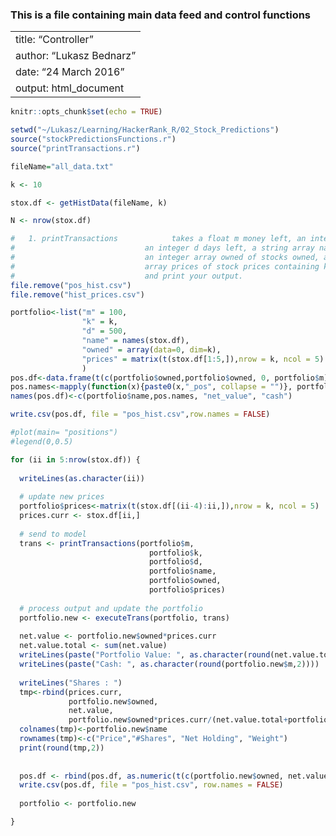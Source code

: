 ### This is a file containing main data feed and control functions

---
title: "Controller"
author: "Lukasz Bednarz"
date: "24 March 2016"
output: html_document
---

```r
knitr::opts_chunk$set(echo = TRUE)

setwd("~/Lukasz/Learning/HackerRank_R/02_Stock_Predictions")
source("stockPredictionsFunctions.r")
source("printTransactions.r")

fileName="all_data.txt"

k <- 10

stox.df <- getHistData(fileName, k)

N <- nrow(stox.df)
```

```r
#	1. printTransactions  			takes a float m money left, an integer k number of stocks, 
#                             an integer d days left, a string array name of stock names, 
#                             an integer array owned of stocks owned, and an 2d integer 
#                             array prices of stock prices containing k arrays of length 5 
#                             and print your output.
file.remove("pos_hist.csv")
file.remove("hist_prices.csv")

portfolio<-list("m" = 100,
                "k" = k,
                "d" = 500,
                "name" = names(stox.df),
                "owned" = array(data=0, dim=k),
                "prices" = matrix(t(stox.df[1:5,]),nrow = k, ncol = 5)
                )
pos.df<-data.frame(t(c(portfolio$owned,portfolio$owned, 0, portfolio$m)))
pos.names<-mapply(function(x){paste0(x,"_pos", collapse = "")}, portfolio$name)
names(pos.df)<-c(portfolio$name,pos.names, "net_value", "cash")

write.csv(pos.df, file = "pos_hist.csv",row.names = FALSE)

#plot(main= "positions")
#legend(0,0.5)

for (ii in 5:nrow(stox.df)) {
  
  writeLines(as.character(ii))
  
  # update new prices
  portfolio$prices<-matrix(t(stox.df[(ii-4):ii,]),nrow = k, ncol = 5)
  prices.curr <- stox.df[ii,]
  
  # send to model
  trans <- printTransactions(portfolio$m,
                               portfolio$k,
                               portfolio$d,
                               portfolio$name,
                               portfolio$owned,
                               portfolio$prices)
  
  # process output and update the portfolio
  portfolio.new <- executeTrans(portfolio, trans)
  
  net.value <- portfolio.new$owned*prices.curr
  net.value.total <- sum(net.value)
  writeLines(paste("Portfolio Value: ", as.character(round(net.value.total,2))))
  writeLines(paste("Cash: ", as.character(round(portfolio.new$m,2))))
  
  writeLines("Shares : ")
  tmp<-rbind(prices.curr,
             portfolio.new$owned, 
             net.value, 
             portfolio.new$owned*prices.curr/(net.value.total+portfolio.new$m))
  colnames(tmp)<-portfolio.new$name
  rownames(tmp)<-c("Price","#Shares", "Net Holding", "Weight")
  print(round(tmp,2))
  
  
  pos.df <- rbind(pos.df, as.numeric(t(c(portfolio.new$owned, net.value, net.value.total,portfolio.new$m))))
  write.csv(pos.df, file = "pos_hist.csv", row.names = FALSE)
  
  portfolio <- portfolio.new

}


```